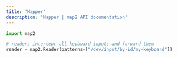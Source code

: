 ```yaml
---
title: 'Mapper'
description: 'Mapper | map2 API documentation'
---
```



```python
import map2

# readers intercept all keyboard inputs and forward them
reader = map2.Reader(patterns=["/dev/input/by-id/my-keyboard"])
```
